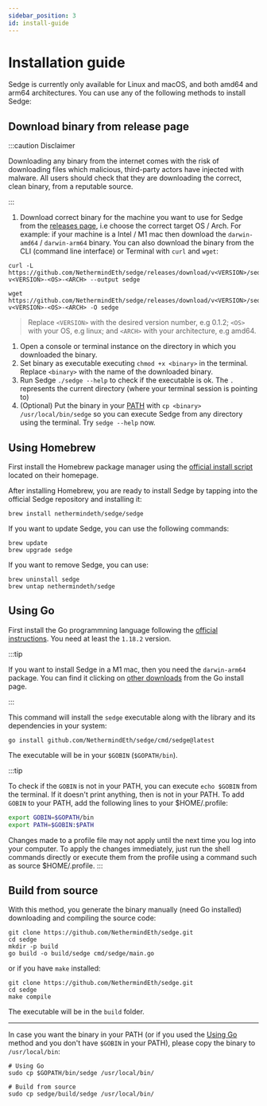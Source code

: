 ```yaml
---
sidebar_position: 3
id: install-guide
---
```



# Installation guide

Sedge is currently only available for Linux and macOS, and both amd64 and arm64 architectures. You can use any of the following methods to install Sedge:

## Download binary from release page

:::caution Disclaimer

Downloading any binary from the internet comes with the risk of downloading files which malicious, third-party actors have injected with malware. All users should check that they are downloading the correct, clean binary, from a reputable source.

:::

1. Download correct binary for the machine you want to use for Sedge from the [releases page](https://github.com/NethermindEth/sedge/releases), i.e choose the correct target OS / Arch. For example: if your machine is a Intel / M1 mac then download the `darwin-amd64` / `darwin-arm64` binary. You can also download the binary from the CLI (command line interface) or Terminal with `curl` and `wget`:

<Tabs groupId="download-cmds">
  <TabItem value="curl" label="curl">

  ```
  curl -L https://github.com/NethermindEth/sedge/releases/download/v<VERSION>/sedge-v<VERSION>-<OS>-<ARCH> --output sedge
  ```

  </TabItem>
  <TabItem value="wget" label="wget">

  ```
  wget https://github.com/NethermindEth/sedge/releases/download/v<VERSION>/sedge-v<VERSION>-<OS>-<ARCH> -O sedge
  ```

  </TabItem>
</Tabs>

  > Replace `<VERSION>` with the desired version number, e.g 0.1.2; `<OS>` with your OS, e.g linux; and `<ARCH>` with your architecture, e.g amd64.

1. Open a console or terminal instance on the directory in which you downloaded the binary. 
1. Set binary as executable executing `chmod +x <binary>` in the terminal. Replace `<binary>` with the name of the downloaded binary.
1. Run Sedge `./sedge --help` to check if the executable is ok. The `.` represents the current directory (where your terminal session is pointing to)
1. (Optional) Put the binary in your [PATH](https://en.wikipedia.org/wiki/PATH_(variable)) with `cp <binary> /usr/local/bin/sedge` so you can execute Sedge from any directory using the terminal. Try `sedge --help` now.
## Using Homebrew

First install the Homebrew package manager using the [official install script](https://brew.sh/) located on their homepage. 

After installing Homebrew, you are ready to install Sedge by tapping into the official Sedge repository and installing it: 

```
brew install nethermindeth/sedge/sedge
```

If you want to update Sedge, you can use the following commands: 
```
brew update
brew upgrade sedge
```

If you want to remove Sedge, you can use:

```
brew uninstall sedge
brew untap nethermindeth/sedge
```

## Using Go

First install the Go programmning language following the [official instructions](https://go.dev/doc/install). You need at least the `1.18.2` version.

:::tip

If you want to install Sedge in a M1 mac, then you need the `darwin-arm64` package. You can find it clicking on [other downloads](https://go.dev/dl/) from the Go install page.

:::

This command will install the `sedge` executable along with the library and its dependencies in your system:

```
go install github.com/NethermindEth/sedge/cmd/sedge@latest
```

The executable will be in your `$GOBIN` (`$GOPATH/bin`).

:::tip

To check if the `GOBIN` is not in your PATH, you can execute `echo $GOBIN` from the terminal. If it doesn't print anything, then is not in your PATH. To add `GOBIN` to your PATH, add the following lines to your $HOME/.profile:

```bash
export GOBIN=$GOPATH/bin
export PATH=$GOBIN:$PATH
```

Changes made to a profile file may not apply until the next time you log into your computer. To apply the changes immediately, just run the shell commands directly or execute them from the profile using a command such as source $HOME/.profile.
:::

## Build from source
    
With this method, you generate the binary manually (need Go installed) downloading and compiling the source code:

```
git clone https://github.com/NethermindEth/sedge.git
cd sedge
mkdir -p build
go build -o build/sedge cmd/sedge/main.go
```

or if you have `make` installed:

```
git clone https://github.com/NethermindEth/sedge.git
cd sedge
make compile
```

The executable will be in the `build` folder.

---
In case you want the binary in your PATH (or if you used the [Using Go](#using-go) method and you don't have `$GOBIN` in your PATH), please copy the binary to `/usr/local/bin`:

```
# Using Go
sudo cp $GOPATH/bin/sedge /usr/local/bin/

# Build from source
sudo cp sedge/build/sedge /usr/local/bin/
```
